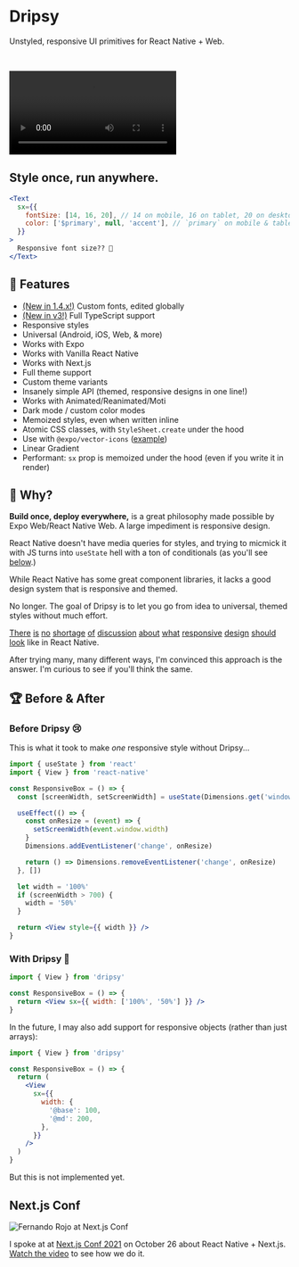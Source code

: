 # Dripsy

Unstyled, responsive UI primitives for React Native + Web.

<br />

<video
  src="https://user-images.githubusercontent.com/13172299/136265481-4c93d5bb-15e7-4e5f-9464-64748ebf1214.mp4"
  autoPlay="true"
  controls="true"
/>

## Style once, run anywhere.

```jsx
<Text
  sx={{
    fontSize: [14, 16, 20], // 14 on mobile, 16 on tablet, 20 on desktop
    color: ['$primary', null, 'accent'], // `primary` on mobile & tablet, `accent` on desktop
  }}
>
  Responsive font size?? 🤯
</Text>
```

## 🦦 Features

- [(New in 1.4.x!)](/fonts) Custom fonts, edited globally
- [(New in v3!)](/v3) Full TypeScript support
- Responsive styles
- Universal (Android, iOS, Web, & more)
- Works with Expo
- Works with Vanilla React Native
- Works with Next.js
- Full theme support
- Custom theme variants
- Insanely simple API (themed, responsive designs in one line!)
- Works with Animated/Reanimated/Moti
- Dark mode / custom color modes
- Memoized styles, even when written inline
- Atomic CSS classes, with `StyleSheet.create` under the hood
- Use with `@expo/vector-icons` ([example](https://github.com/nandorojo/dripsy/issues/112))
- Linear Gradient
- Performant: `sx` prop is memoized under the hood (even if you write it in render)

## 🤔 Why?

**Build once, deploy everywhere,** is a great philosophy made possible by Expo Web/React Native Web. A large impediment is responsive design.

React Native doesn't have media queries for styles, and trying to micmick it with JS turns into `useState` hell with a ton of conditionals (as you'll see [below](#-before--after).)

While React Native has some great component libraries, it lacks a good design system that is responsive and themed.

No longer. The goal of Dripsy is to let you go from idea to universal, themed styles without much effort.

[There](https://github.com/necolas/react-native-web/issues/1177) [is](https://blog.expo.io/media-queries-with-react-native-for-ios-android-and-web-e0b73ed5777b) [no](https://twitter.com/FernandoTheRojo/status/1143897833663270912) [shortage](https://medium.com/miquido/how-to-create-responsive-layouts-in-react-native-7c4cfa15f1de) [of](https://stackoverflow.com/questions/53465796/how-to-handle-responsive-layout-in-react-native) [discussion](https://dev.to/newbiebr/how-to-make-your-react-native-apps-responsive-45d8) [about](https://heartbeat.fritz.ai/handling-responsive-layouts-in-react-native-apps-1494b3f85984) [what](https://uxdesign.cc/implementing-responsive-design-system-to-react-native-238c0cb7503e) [responsive](https://www.npmjs.com/package/react-native-responsive-screen) [design](https://www.telerik.com/blogs/build-mobile-friendly-web-apps-with-react-native-web) [should](https://medium.com/react-native-training/build-responsive-react-native-views-for-any-device-and-support-orientation-change-1c8beba5bc23) [look](https://dzone.com/articles/how-to-add-responsivity-to-react-native-apps) like in React Native.

After trying many, many different ways, I'm convinced this approach is the answer. I'm curious to see if you'll think the same.

## 🏆 Before & After

### Before Dripsy 😢

This is what it took to make _one_ responsive style without Dripsy...

```jsx
import { useState } from 'react'
import { View } from 'react-native'

const ResponsiveBox = () => {
  const [screenWidth, setScreenWidth] = useState(Dimensions.get('window').width)

  useEffect(() => {
    const onResize = (event) => {
      setScreenWidth(event.window.width)
    }
    Dimensions.addEventListener('change', onResize)

    return () => Dimensions.removeEventListener('change', onResize)
  }, [])

  let width = '100%'
  if (screenWidth > 700) {
    width = '50%'
  }

  return <View style={{ width }} />
}
```

### With Dripsy 🤩

```jsx
import { View } from 'dripsy'

const ResponsiveBox = () => {
  return <View sx={{ width: ['100%', '50%'] }} />
}
```

In the future, I may also add support for responsive objects (rather than just arrays):

```jsx
import { View } from 'dripsy'

const ResponsiveBox = () => {
  return (
    <View
      sx={{
        width: {
          '@base': 100,
          '@md': 200,
        },
      }}
    />
  )
}
```

But this is not implemented yet.

## Next.js Conf

<img
  alt="Fernando Rojo at Next.js Conf"
  src="https://user-images.githubusercontent.com/13172299/138509139-412b2d32-841b-4a7e-950e-f8721c1da17f.png"
/>

I spoke at at [Next.js Conf 2021](https://fernandorojo.co/conf) on October 26 about React Native + Next.js. [Watch the video](https://www.youtube.com/watch?v=0lnbdRweJtA) to see how we do it.
